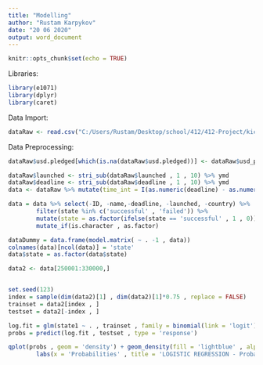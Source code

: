 ---
title: "Modelling"
author: "Rustam Karpykov"
date: "20 06 2020"
output: word_document
---

```{r setup, include=FALSE}
knitr::opts_chunk$set(echo = TRUE)
```

Libraries:

```{r}
library(e1071)
library(dplyr)
library(caret)
```

Data Import:

```{r}
dataRaw <- read.csv("C:/Users/Rustam/Desktop/school/412/412-Project/kickstarter-projects/ks-projects-201801.csv")
```

Data Preprocessing:

```{r}
dataRaw$usd.pledged[which(is.na(dataRaw$usd.pledged))] <- dataRaw$usd_pledged_real[which(is.na(dataRaw$usd.pledged))]
```

```{r}
dataRaw$launched <- stri_sub(dataRaw$launched , 1 , 10) %>% ymd
dataRaw$deadline <- stri_sub(dataRaw$deadline , 1 , 10) %>% ymd
data <- dataRaw %>% mutate(time_int = I(as.numeric(deadline) - as.numeric(launched)))
```

```{r}
data = data %>% select(-ID, -name,-deadline, -launched, -country) %>% 
        filter(state %in% c('successful' , 'failed')) %>% 
        mutate(state = as.factor(ifelse(state == 'successful' , 1 , 0))) %>%
        mutate_if(is.character , as.factor)

dataDummy = data.frame(model.matrix( ~ . -1 , data))
colnames(data)[ncol(data)] = 'state'
data$state = as.factor(data$state)
```


```{r}
data2 <- data[250001:330000,]
```



```{r}

```












```{r}
set.seed(123)
index = sample(dim(data2)[1] , dim(data2)[1]*0.75 , replace = FALSE)
trainset = data2[index , ]
testset = data2[-index , ]
```


```{r}
log.fit = glm(state1 ~ . , trainset , family = binomial(link = 'logit'))
probs = predict(log.fit , testset , type = 'response')

qplot(probs , geom = 'density') + geom_density(fill = 'lightblue' , alpha = 0.6) +
        labs(x = 'Probabilities' , title = 'LOGISTIC REGRESSION - Probabilities assigned to test set')

```




























